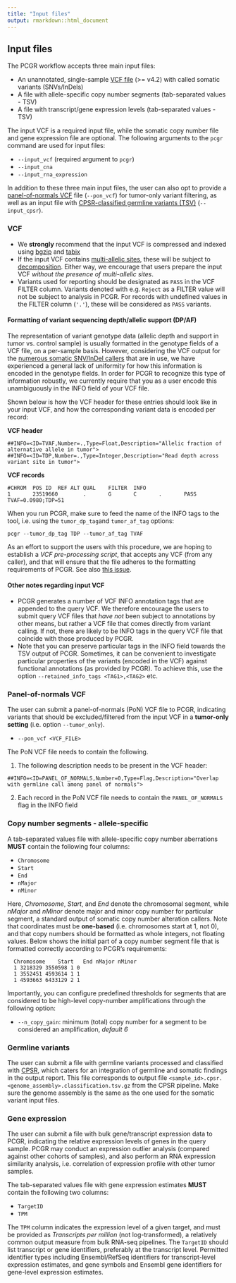 ```yaml
---
title: "Input files"
output: rmarkdown::html_document
---
```


## Input files

The PCGR workflow accepts three main input files:

  * An unannotated, single-sample [VCF file](https://github.com/samtools/hts-specs#variant-calling-data-files) (>= v4.2) with called somatic variants (SNVs/InDels)
  * A file with allele-specific copy number segments (tab-separated values - TSV)
  * A file with transcript/gene expression levels (tab-separated values - TSV)

The input VCF is a required input file, while the somatic copy number file and gene expression file are optional. The following arguments to the `pcgr` command are used for input files:

* `--input_vcf` (required argument to `pcgr`)
* `--input_cna`
* `--input_rna_expression`

In addition to these three main input files, the user can also opt to provide a [panel-of-normals VCF](#panel-of-normals-pon-vcf) file (`--pon_vcf`) for tumor-only variant filtering, as well as an input file with [CPSR-classified germline variants (TSV)](#germline-variants) (`--input_cpsr`).

### VCF

* We __strongly__ recommend that the input VCF is compressed and indexed using [bgzip](http://www.htslib.org/doc/bgzip.html) and [tabix](http://www.htslib.org/doc/tabix.html)
* If the input VCF contains [multi-allelic sites](https://glow.readthedocs.io/en/latest/etl/variant-splitter.html), these will be subject to [decomposition](http://genome.sph.umich.edu/wiki/Vt#Decompose). Either way, we encourage that users prepare the input VCF _without the presence of multi-allelic sites_.
* Variants used for reporting should be designated as `PASS` in the VCF FILTER column. Variants denoted with e.g. `Reject` as a FILTER value will not be subject to analysis in PCGR. For records with undefined values in the FILTER column (`'.'`), these will be considered as `PASS` variants.

#### Formatting of variant sequencing depth/allelic support (DP/AF)

The representation of variant genotype data (allelic depth and support in tumor vs. control sample) is usually formatted in the genotype fields of a VCF file, on a per-sample basis. However, considering the VCF output for the [numerous somatic SNV/InDel callers](https://www.biostars.org/p/19104/) that are in use, we have experienced a general lack of uniformity for how this information is encoded in the genotype fields. In order for PCGR to recognize this type of information robustly, we currently require that you as a user encode this unambiguously in the INFO field of your VCF file.

Shown below is how the VCF header for these entries should look like in your input VCF, and how the corresponding variant data is encoded per record:

__VCF header__

```
##INFO=<ID=TVAF,Number=.,Type=Float,Description="Allelic fraction of alternative allele in tumor">
##INFO=<ID=TDP,Number=.,Type=Integer,Description="Read depth across variant site in tumor">
```

__VCF records__

```
#CHROM	POS	ID	REF	ALT	QUAL	FILTER	INFO
1       23519660        .       G       C       .       PASS    TVAF=0.0980;TDP=51
```

When you run PCGR, make sure to feed the name of the INFO tags to the tool, i.e. using the `tumor_dp_tag`and `tumor_af_tag` options:

```
pcgr --tumor_dp_tag TDP --tumor_af_tag TVAF
```

As an effort to support the users with this procedure, we are hoping to establish a _VCF pre-processing script_, that accepts any VCF (from any caller), and that will ensure that the file adheres to the formatting requirements of PCGR. See also [this issue](https://github.com/sigven/pcgr/issues/136).

#### Other notes regarding input VCF

* PCGR generates a number of VCF INFO annotation tags that are appended to the query VCF. We therefore encourage the users to submit query VCF files that _have not_ been subject to annotations by other means, but rather a VCF file that comes directly from variant calling. If not, there are likely to be INFO tags in the query VCF file that coincide with those produced by PCGR.
* Note that you can preserve particular tags in the INFO field towards the TSV output of PCGR. Sometimes, it can be convenient to investigate particular properties of the variants (encoded in the VCF) against functional annotations (as provided by PCGR). To achieve this, use the option `--retained_info_tags <TAG1>,<TAG2>` etc.


### Panel-of-normals VCF

The user can submit a panel-of-normals (PoN) VCF file to PCGR, indicating variants that should be excluded/filtered from the input VCF in a __tumor-only setting__ (i.e. option `--tumor_only`).

* `--pon_vcf <VCF_FILE>`

The PoN VCF file needs to contain the following.

1. The following description needs to be present in the VCF header:

```
##INFO=<ID=PANEL_OF_NORMALS,Number=0,Type=Flag,Description="Overlap with germline call among panel of normals">
```

2. Each record in the PoN VCF file needs to contain the `PANEL_OF_NORMALS` flag in the INFO field


### Copy number segments - allele-specific

A tab-separated values file with allele-specific copy number aberrations __MUST__ contain the following four columns:

* `Chromosome`
* `Start`
* `End`
* `nMajor`
* `nMinor`

Here, _Chromosome_, _Start_, and _End_ denote the chromosomal segment, while _nMajor_ and _nMinor_ denote major and minor copy number for particular segment, a standard output of somatic copy number alteration callers. Note that coordinates must be **one-based** (i.e. chromosomes start at 1, not 0), and that copy numbers should be formatted as whole integers, not floating values. Below shows the initial part of a copy number segment file that is formatted correctly according to PCGR's requirements:

      Chromosome	Start	End	nMajor nMinor
      1 3218329 3550598 1 0
      1 3552451 4593614 1 1
      1 4593663 6433129 2 1

Importantly, you can configure predefined thresholds for segments that are considered to be high-level copy-number amplifications through the following option:

* `--n_copy_gain`: minimum (total) copy number for a segment to be considered an amplification, _default 6_


### Germline variants

The user can submit a file with germline variants processed and classified with [CPSR](https://sigven.github.io/cpsr), which caters for an integration of germline and somatic findings in the output report. This file corresponds to output file `<sample_id>.cpsr.<genome_assembly>.classification.tsv.gz` from the CPSR pipeline. Make sure the genome assembly is the same as the one used for the somatic variant input files.

### Gene expression

The user can submit a file with bulk gene/transcript expression data to PCGR, indicating the relative expression levels of genes in the query sample. PCGR may conduct an expression outlier analysis (compared against other cohorts of samples), and also perform an RNA expression similarity analysis, i.e. correlation of expression profile with other tumor samples.

The tab-separated values file with gene expression estimates __MUST__ contain the following two columns:

* `TargetID`
* `TPM`

The `TPM` column indicates the expression level of a given target, and  must be provided as _Transcripts per million_ (not log-transformed), a relatively common output measure from bulk RNA-seq pipelines. The `TargetID` should list transcript or gene identifiers, preferably at the transcript level. Permitted identifier types including Ensembl/RefSeq identifiers for transcript-level expression estimates, and gene symbols and Ensembl gene identifiers for gene-level expression estimates.

